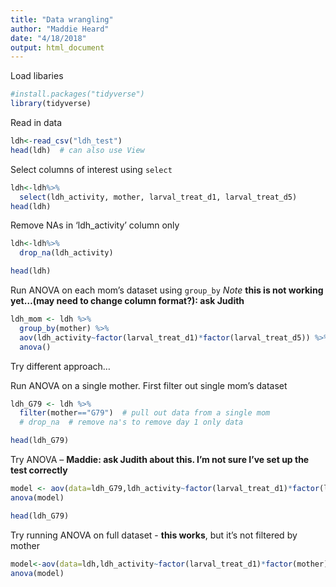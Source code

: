 ```yaml
---
title: "Data wrangling"
author: "Maddie Heard"
date: "4/18/2018"
output: html_document
---
```


Load libaries
```r
#install.packages("tidyverse")
library(tidyverse)
```

Read in data
```r
ldh<-read_csv("ldh_test")
head(ldh)  # can also use View
```

Select columns of interest using `select`
```r
ldh<-ldh%>%
  select(ldh_activity, mother, larval_treat_d1, larval_treat_d5)
head(ldh)
```

Remove NAs in 'ldh_activity' column only
```r
ldh<-ldh%>%
  drop_na(ldh_activity)

head(ldh)
```


Run ANOVA on each mom's dataset using `group_by`
*Note ***this is not working yet...(may need to change column format?): ask Judith**
```r
ldh_mom <- ldh %>%
  group_by(mother) %>%
  aov(ldh_activity~factor(larval_treat_d1)*factor(larval_treat_d5)) %>%
  anova()
``` 
 
 Try different approach...
 
 Run ANOVA on a single mother. First filter out single mom's dataset
```r
ldh_G79 <- ldh %>%
  filter(mother=="G79")  # pull out data from a single mom
  # drop_na  # remove na's to remove day 1 only data

head(ldh_G79)
```

Try ANOVA -- **Maddie: ask Judith about this. I'm not sure I've set up the test correctly**
```r
model <- aov(data=ldh_G79,ldh_activity~factor(larval_treat_d1)*factor(larval_treat_d5))
anova(model)

head(ldh_G79)
```

Try running ANOVA on full dataset - **this works**, but it's not filtered by mother
```r
model<-aov(data=ldh,ldh_activity~factor(larval_treat_d1)*factor(mother))
anova(model)
```

